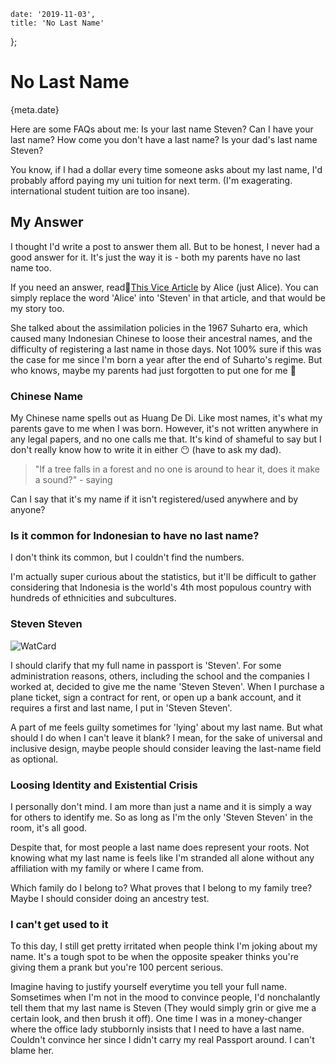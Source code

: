 

    date: '2019-11-03',
    title: 'No Last Name'
};


# No Last Name

<Time>{meta.date}</Time>

Here are some FAQs about me: Is your last name Steven? Can I have your last name? How come you don't have a last name? Is your dad's last name Steven?

You know, if I had a dollar every time someone asks about my last name, I'd probably afford paying my uni tuition for next term. (I'm exagerating. international student tuition are too insane).

## My Answer

I thought I'd write a post to answer them all. But to be honest, I never had a good answer for it. It's just the way it is - both my parents have no last name too.

If you need an answer, read:link:[This Vice Article](https://www.vice.com/en_asia/article/j5xmgp/the-uniquely-indonesian-pains-of-having-only-one-name) by Alice (just Alice). You can simply replace the word 'Alice' into 'Steven' in that article, and that would be my story too.

She talked about the assimilation policies in the 1967 Suharto era, which caused many Indonesian Chinese to loose their ancestral names, and the difficulty of registering a last name in those days. Not 100% sure if this was the case for me since I'm born a year after the end of Suharto's regime. But who knows, maybe my parents had just forgotten to put one for me :baby:

### Chinese Name

My Chinese name spells out as Huang De Di. Like most names, it's what my parents gave to me when I was born. However, it's not written anywhere in any legal papers, and no one calls me that. It's kind of shameful to say but I don't really know how to write it in either :no_mouth: (have to ask my dad).

> "If a tree falls in a forest and no one is around to hear it, does it make a sound?" - saying

Can I say that it's my name if it isn't registered/used anywhere and by anyone?

### Is it common for Indonesian to have no last name?

I don't think its common, but I couldn't find the numbers.

I'm actually super curious about the statistics, but it'll be difficult to gather considering that Indonesia is the world's 4th most populous country with hundreds of ethnicities and subcultures.

### Steven Steven

![WatCard](/static/blogAssets/no-last-name/watcard.jpg)

I should clarify that my full name in passport is 'Steven'. For some administration reasons, others, including the school and the companies I worked at, decided to give me the name 'Steven Steven'. When I purchase a plane ticket, sign a contract for rent, or open up a bank account, and it requires a first and last name, I put in 'Steven Steven'.

A part of me feels guilty sometimes for 'lying' about my last name. But what should I do when I can't leave it blank? I mean, for the sake of universal and inclusive design, maybe people should consider leaving the last-name field as optional.

### Loosing Identity and Existential Crisis

I personally don't mind. I am more than just a name and it is simply a way for others to identify me. So as long as I'm the only 'Steven Steven' in the room, it's all good.

Despite that, for most people a last name does represent your roots. Not knowing what my last name is feels like I'm stranded all alone without any affiliation with my family or where I came from.

Which family do I belong to? What proves that I belong to my family tree?
Maybe I should consider doing an ancestry test.

### I can't get used to it

To this day, I still get pretty irritated when people think I'm joking about my name. It's a tough spot to be when the opposite speaker thinks you're giving them a prank but you're 100 percent serious.

Imagine having to justify yourself everytime you tell your full name. Somsetimes when I'm not in the mood to convince people, I'd nonchalantly tell them that my last name is Steven (They would simply grin or give me a certain look, and then brush it off). One time I was in a money-changer where the office lady stubbornly insists that I need to have a last name. Couldn't convince her since I didn't carry my real Passport around. I can't blame her.
